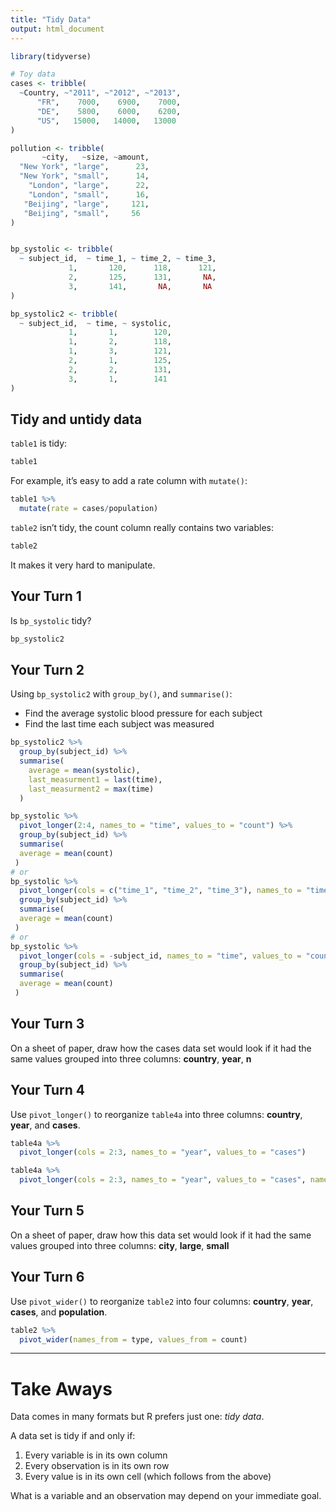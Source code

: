 ```yaml
---
title: "Tidy Data"
output: html_document
---
```


```r
library(tidyverse)

# Toy data
cases <- tribble(
  ~Country, ~"2011", ~"2012", ~"2013",
      "FR",    7000,    6900,    7000,
      "DE",    5800,    6000,    6200,
      "US",   15000,   14000,   13000
)

pollution <- tribble(
       ~city,   ~size, ~amount,
  "New York", "large",      23,
  "New York", "small",      14,
    "London", "large",      22,
    "London", "small",      16,
   "Beijing", "large",     121,
   "Beijing", "small",     56
)


bp_systolic <- tribble(
  ~ subject_id,  ~ time_1, ~ time_2, ~ time_3,
             1,       120,      118,      121,
             2,       125,      131,       NA,
             3,       141,       NA,       NA 
)

bp_systolic2 <- tribble(
  ~ subject_id,  ~ time, ~ systolic,
             1,       1,        120,
             1,       2,        118,
             1,       3,        121,
             2,       1,        125,
             2,       2,        131,
             3,       1,        141
)

```

## Tidy and untidy data

`table1` is tidy:
```r
table1 
```

For example, it's easy to add a rate column with `mutate()`:
```r
table1 %>%
  mutate(rate = cases/population)
```

`table2` isn't tidy, the count column really contains two variables:
```r
table2
```

It makes it very hard to manipulate.


## Your Turn 1

Is `bp_systolic` tidy?

```r
bp_systolic2 
```

## Your Turn 2

Using `bp_systolic2` with `group_by()`, and `summarise()`:

* Find the average systolic blood pressure for each subject
* Find the last time each subject was measured

```r
bp_systolic2 %>% 
  group_by(subject_id) %>% 
  summarise(
    average = mean(systolic),
    last_measurment1 = last(time),
    last_measurment2 = max(time)
  ) 

bp_systolic %>% 
  pivot_longer(2:4, names_to = "time", values_to = "count") %>% 
  group_by(subject_id) %>% 
  summarise(
  average = mean(count)
 )
# or
bp_systolic %>% 
  pivot_longer(cols = c("time_1", "time_2", "time_3"), names_to = "time", values_to = "count", names_prefix = "time_") %>% # names prefix is a built regex to remove the beginning of words 
  group_by(subject_id) %>% 
  summarise(
  average = mean(count)
 )
# or
bp_systolic %>% 
  pivot_longer(cols = -subject_id, names_to = "time", values_to = "count") %>% 
  group_by(subject_id) %>% 
  summarise(
  average = mean(count)
 )
```
## Your Turn 3

On a sheet of paper, draw how the cases data set would look if it had the same values grouped into three columns: **country**, **year**, **n**

## Your Turn 4

Use `pivot_longer()` to reorganize `table4a` into three columns: **country**, **year**, and **cases**.

```r
table4a %>% 
  pivot_longer(cols = 2:3, names_to = "year", values_to = "cases")

table4a %>% 
  pivot_longer(cols = 2:3, names_to = "year", values_to = "cases", names_ptypes = list(year = integer())) # convert year into an integer  
```

## Your Turn 5

On a sheet of paper, draw how this data set would look if it had the same values grouped into three columns: **city**, **large**, **small**

## Your Turn 6

Use `pivot_wider()` to reorganize `table2` into four columns: **country**, **year**, **cases**, and **population**.

```r
table2 %>% 
  pivot_wider(names_from = type, values_from = count)
```

***

# Take Aways

Data comes in many formats but R prefers just one: _tidy data_.

A data set is tidy if and only if:

1. Every variable is in its own column
2. Every observation is in its own row
3. Every value is in its own cell (which follows from the above)

What is a variable and an observation may depend on your immediate goal.

<!-- This file by Charlotte Wickham is licensed under a Creative Commons Attribution 4.0 International License, adapted from the orignal work at https://github.com/rstudio/master-the-tidyverse by RStudio. -->
